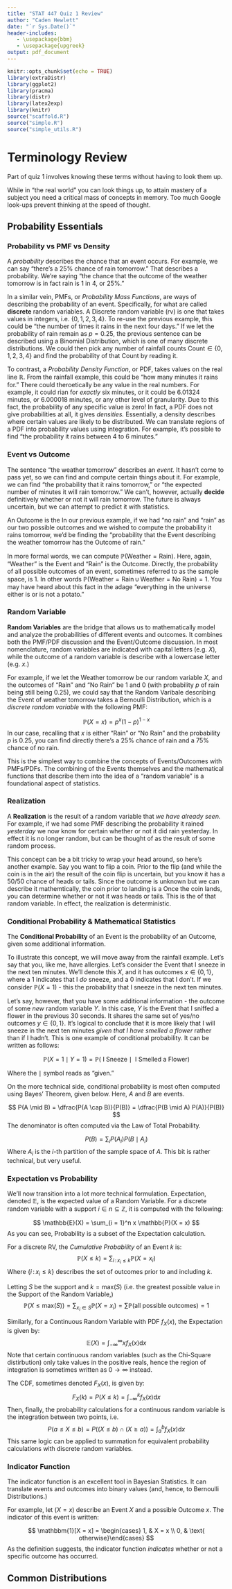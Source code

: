 ```yaml
---
title: "STAT 447 Quiz 1 Review"
author: "Caden Hewlett"
date: "`r Sys.Date()`"
header-includes:
   - \usepackage{bbm}
   - \usepackage{upgreek}
output: pdf_document
---
```


```r
knitr::opts_chunk$set(echo = TRUE)
library(extraDistr)
library(ggplot2)
library(pracma)
library(distr)
library(latex2exp)
library(knitr)
source("scaffold.R")
source("simple.R")
source("simple_utils.R")
```

# Terminology Review

Part of quiz 1 involves knowing these terms without having to look them up.

While in “the real world” you can look things up, to attain mastery of a subject you need a critical mass of concepts in memory. Too much Google look-ups prevent thinking at the speed of thought.


## Probability Essentials


### Probability vs PMF vs Density 



A *probability* describes the chance that an event occurs. For example, we can say "there's a 25% chance of rain tomorrow." That describes a probability. We're saying "the chance that the outcome of the weather tomorrow is in fact rain is 1 in 4, or 25%."


In a similar vein, PMFs, or *Probability Mass Functions*, are ways of describing the probability of an event. Specifically, for what are called **discrete** random variables. A Discrete random variable (rv) is one that takes values in integers, i.e. $\{0, 1, 2, 3, 4\}$. To re-use the previous example, this could be "the number of times it rains in the next four days." If we let the probability of rain remain as $p = 0.25$, the previous sentence can be described using a Binomial Distribution, which is one of many discrete distributions. We could then pick any number of rainfall counts $\text{Count} \in \{0, 1, 2, 3, 4\}$ and find the probability of that Count \underline{directly from the PMF} by reading it.


To contrast, a *Probability Density Function*, or PDF, takes values on the real line $\mathbb{R}$. From the rainfall example, this could be "how many minutes it rains for." There could theroetically be any value in the real numbers. For example, it could rian for *exactly* six minutes, or it could be $6.01324$ minutes, or $6.000018$ minutes, or any other level of granularity. Due to this fact, the probability of any specific value is zero! In fact, a PDF does not give probabilities at all, it gives *densities.* Essentially, a density describes where certain values are likely to be distributed. We can translate regions of a PDF into probability values using integration. For example, it's possible to find "the probability it rains between 4 to 6 minutes."


### Event vs Outcome


The sentence "the weather tomorrow" describes an *event.* It hasn't come to pass yet, so we can find and compute certain things about it. For example, we can find "the probability that it rains tomorrow," or "the expected number of minutes it will rain tomorrow." We can't, however, actually **decide** definitively whether or not it will rain tomorrow. The future is always uncertain, but we can attempt to predict it with statistics.

An Outcome is the \underline{result of an event.} In our previous example, if we had "no rain" and "rain" as our two possible outcomes and we wished to compute the probability it rains tomorrow, we'd be finding the "probability that the Event describing the weather tomorrow has the Outcome of rain."

In more formal words, we can compute $\mathbb{P}(\text{Weather} = \text{Rain})$. Here, again, "Weather" is the Event and "Rain" is the Outcome. Directly, the probability of all possible outcomes of an event, sometimes referred to as the sample space, is 1. In other words $\mathbb{P}(\text{Weather} = \text{Rain} \, \cup \, \text{Weather} = \text{No Rain}) = 1$. You may have heard about this fact in the adage "everything in the universe either is or is not a potato."


### Random Variable

**Random Variables** are the bridge that allows us to mathematically model and analyze the probabilities of different events and outcomes. It combines both the PMF/PDF discussion and the Event/Outcome discussion. In most nomenclature, random variables are indicated with capital letters (e.g. $X$), while the outcome of a random variable is describe with a lowercase letter (e.g. $x$.)


For example, if we let the Weather tomorrow be our random variable $X$, and the outcomes of "Rain" and "No Rain" be $1$ and $0$ (with probability $p$ of rain being still being 0.25), we could say that the Random Varibale describing the Event of weather tomorrow takes a Bernoulli Distribution, which is a *discrete random variable* with the following PMF:

$$
\mathbb{P}(X = x) = p^x (1-p)^{1-x}
$$
In our case, recalling that $x$ is either "Rain" or "No Rain" and the probability $p$ is $0.25$, you can find directly there's a 25% chance of rain and a 75% chance of no rain. 

This is the simplest way to combine the concepts of Events/Outcomes with PMFs/PDFs. The combining of the Events themselves and the mathematical functions that describe them into the idea of a "random variable" is a foundational aspect of statistics.


### Realization

A **Realization** is the result of a random variable that *we have already seen.* For example, if we had some PMF describing the probability it rained *yesterday* we now know for certain whether or not it did rain yesterday. In effect it is no longer random, but can be thought of as the result of some random process.

This concept can be a bit tricky to wrap your head around, so here's another example. Say you want to flip a coin. Prior to the flip (and while the coin is in the air) the result of the coin flip is uncertain, but you know it has a 50/50 chance of heads or tails. Since the outcome is unknown but we can describe it mathemtically, the coin prior to landing is a \underline{random variable.} Once the coin lands, you can determine whether or not it was heads or tails. This is the \underline{realization} of that random variable. In effect, the realization is deterministic.


### Conditional Probability & Mathematical Statistics 


The **Conditional Probability** of an Event is the probability of an Outcome, given some additional information. 

To illustrate this concept, we will move away from the rainfall example. Let's say that you, like me, have allergies. Let's consider the Event that I sneeze in the next ten minutes. We'll denote this $X$, and it has outcomes $x \in \{0, 1\}$, where a $1$ indicates that I *do* sneeze, and a $0$ indicates that I don't. If we consider $\mathbb{P}(X = 1)$ - this the probability that I sneeze in the next ten minutes.

Let's say, however, that you have some additional information - the outcome of some *new* random variable $Y$. In this case, $Y$ is the Event that I sniffed a flower in the previous 30 seconds. It shares the same set of yes/no outcomes $y \in \{0, 1\}$. It's logical to conclude that it is more likely that I will sneeze in the next ten minutes *given that I have smelled a flower* rather than if I hadn't. This is one example of conditional probability. It can be written as follows:

$$
\mathbb{P}(X = 1 \mid Y = 1) = \mathbb{P}(\text{ I Sneeze} \mid \text{ I Smelled a Flower})
$$

Where the $\mid$ symbol reads as "given."

On the more technical side, conditional probability is most often computed using Bayes' Theorem, given below. Here, $A$ and $B$ are events.

$$
P(A \mid B) = \dfrac{P(A \cap B)}{P(B)} = \dfrac{P(B \mid A) P(A)}{P(B)}
$$
The denominator is often computed via the Law of Total Probability.

$$
P(B) = \sum_{i}P(A_i)P(B \mid A_i)
$$
Where $A_i$ is the $i$-th partition of the sample space of $A$. This bit is rather technical, but very useful.


### Expectation vs Probability

We'll now transition into a lot more technical formulation. Expectation, denoted $\mathbb{E}$, is the expected value of a Random Variable. For a discrete random variable with a support $i \in n \subseteq \mathbb{Z}$, it is computed with the following:

$$
\mathbb{E}(X) = \sum_{i = 1}^n x \mathbb{P}(X = x)
$$
As you can see, Probability is a subset of the Expectation calculation. 

For a discrete RV, the *Cumulative Probability* of an Event $k$ is:
$$
\mathbb{P}(X \leq k) = \sum_{i\,:\,x_i \leq k} \mathbb{P}(X = x_i)
$$
Where $\{i\,:\,x_i \leq k\}$ describes the set of outcomes prior to and including $k$. 

Letting $S$ be the support and $k = \text{max}(S)$ (i.e. the greatest possible value in the Support of the Random Variable,)
$$
\mathbb{P}\big(X \leq \text{max}(S)\big) = \sum_{x_i \in S}\mathbb{P}(X = x_i) =  \sum_{}\mathbb{P}(\text{all possible outcomes}) = 1
$$

Similarly, for a Continuous Random Variable with PDF $f_X(x)$, the Expectation is given by:
$$
\mathbb{E}(X) = \int_{-\infty}^{\infty} x f_X(x) \text{d}x 
$$
Note that certain continuous random variables (such as the Chi-Square distirbution) only take values in the positive reals, hence the region of integration is sometimes written as $0 \rightarrow \infty$ instead.


The CDF, sometimes denoted $F_X(x)$, is given by:
$$
F_X(k) = P(X \leq k) = \int_{-\infty}^k f_X(x)\text{d}x 
$$
Then, finally, the probability calculations for a continuous random variable is the integration between two points, i.e.
$$
P(a \leq X \leq b) = P\big((X \leq b) \cap (X \geq a)\big) = \int_{a}^b f_X(x)\text{d}x 
$$
This same logic can be applied to summation for equivalent probability calculations with discrete random variables.

### Indicator Function

The indicator function is an excellent tool in Bayesian Statistics. It can translate events and outcomes into binary values (and, hence, to Bernoulli Distributions.)

For example, let $(X = x)$ describe an Event $X$ and a possible Outcome $x$. The indicator of this event is written:

$$
\mathbbm{1}[X = x] = \begin{cases} 1, & X = x \\
0, & \text{ otherwise}\end{cases}
$$
As the definition suggests, the indicator function *indicates* whether or not a specific outcome has occurred.


## Common Distributions

